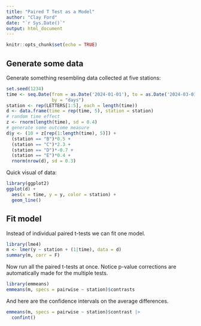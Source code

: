 ```yaml
---
title: "Paired T Test as a Model"
author: "Clay Ford"
date: "`r Sys.Date()`"
output: html_document
---
```


```r
knitr::opts_chunk$set(echo = TRUE)
```

## Generate some data

Generate something resembling data collected at five stations:

```r
set.seed(1234)
time <- seq.Date(from = as.Date('2024-01-01'), to = as.Date('2024-03-01'), 
                 by = "days")
station <- rep(LETTERS[1:5], each = length(time))
d <- data.frame(time = rep(time, 5), station = station)
# random time effect
z <- rnorm(length(time), sd = 0.4)
# generate some outcome measure
d$y <- (10 + z[rep(1:length(time), 5)]) +
  (station == "B")*0.5 + 
  (station == "C")*2.3 + 
  (station == "D")*-0.7 + 
  (station == "E")*0.4 + 
  rnorm(nrow(d), sd = 0.3)
```

Quick visual of data:

```r
library(ggplot2)
ggplot(d) +
  aes(x = time, y = y, color = station) +
  geom_line()
```

## Fit model

Instead of individual paired t-tests we can fit one model.

```r
library(lme4)
m <- lmer(y ~ station + (1|time), data = d)
summary(m, corr = F)
```

Now run all the paired t-tests at once. Notice p-value corrections are automatically made for the multiple tests.

```r
library(emmeans)
emmeans(m, specs = pairwise ~ station)$contrasts
```

And here are the confidence intervals on the average differences.

```r
emmeans(m, specs = pairwise ~ station)$contrast |> 
  confint()
```

